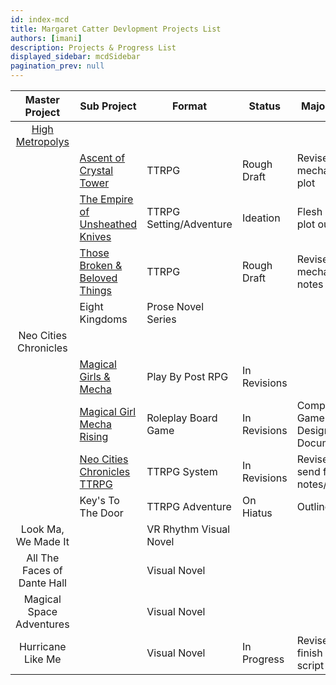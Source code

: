 ```yaml
---
id: index-mcd
title: Margaret Catter Devlopment Projects List
authors: [imani]
description: Projects & Progress List
displayed_sidebar: mcdSidebar
pagination_prev: null
---
```


|             Master Project              | Sub Project                           | Format                  | Status                  | Major Goal                     |
| :-------------------------------------: | ------------------------------------- | ----------------------- | ----------------------- | ------------------------------ |
|             [High Metropolys](margaretCatterDevelopment/tabletopRoleplayingGames/highMetropolys/highMetropolys)             |                                       |                         |                         |                                |
|                                         | [Ascent of Crystal Tower](margaretCatterDevelopment/tabletopRoleplayingGames/highMetropolys/ascentOfCrystalTower)| TTRPG                   | Rough Draft             | Revise mechanics & plot         |                    
|                                         | [The Empire of Unsheathed Knives](margaretCatterDevelopment/tabletopRoleplayingGames/highMetropolys/theEmpireOfUnsheathedKnives)       | TTRPG Setting/Adventure | Ideation                | Flesh out plot outline         |
|                                         | [Those Broken & Beloved Things](margaretCatterDevelopment/tabletopRoleplayingGames/highMetropolys/thoseBrokenBelovedThing)         | TTRPG                   | Rough Draft             | Revise mechanics notes         |
|                                         | Eight Kingdoms                        | Prose Novel Series      |                         |                                |
|           Neo Cities Chronicles         |                                       |                         |                         |                                |
|                                         | [Magical Girls & Mecha](margaretCatterDevelopment/tabletopRoleplayingGames/neoCitiesChronicles/magicalGirlsAndMecha)                 | Play By Post RPG        | In Revisions            |                                |
|                                         | [Magical Girl Mecha Rising](margaretCatterDevelopment/tabletopRoleplayingGames/neoCitiesChronicles/magicalGirlsMechaRising)             | Roleplay Board Game     | In Revisions            | Complete Game Design Document  |
|                                         | [Neo Cities Chronicles TTRPG](margaretCatterDevelopment/tabletopRoleplayingGames/neoCitiesChronicles/neoCitiesTTRPG)           | TTRPG System            | In Revisions            | Revise & send for notes/review |
|                                         | Key's To The Door                     | TTRPG Adventure         | On Hiatus               | Outline                        |
|           Look Ma, We Made It           |                                       | VR Rhythm Visual Novel  |                         |                                |
|       All The Faces of Dante Hall       |                                       | Visual Novel            |                         |                                |
|       Magical Space Adventures          |                                       | Visual Novel            |                         |                                |
|            Hurricane Like Me            |                                       | Visual Novel            | In Progress             | Revise & finish game script    |